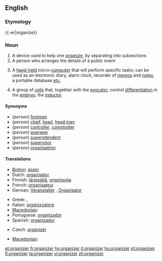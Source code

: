==English==
{{wikipedia}}

===Etymology===
{{-er|organize}}

===Noun===
{{en-noun}}

# A device used to help one [[organize]], by separating into subsections
# A person who arranges the details of a public event
# {{computing}} A [[hand-held]] micro-[[computer]] that will perform specific tasks; can be used as an electronic diary, alarm clock, recorder of [[memo]]s and [[note]]s, a portable database [[etc.]]
# {{medicine}} A group of [[cell]]s that, together with the [[evocator]], control [[differentiation]] in the [[embryo]]; the [[inductor]]

====Synonyms====
* (''person'') [[foreman]]
* (''person'') [[chief]], [[head]], [[head man]]
* (''person'') [[controller]], [[comptroller]]
* (''person'') [[overseer]]
* (''person'') [[superintendent]]
* (''person'') [[supervisor]]
* (''person'') [[organisatron]]

====Translations====
{{trans-top|person arranging public events}}
* [[Breton]]: [[aozer]]
* Dutch: [[organisator]] {{m}}
* Finnish: [[järjestäjä]], [[organisoija]]
* French: [[organisateur]] {{m}}
* German: [[Veranstalter]] {{m}}, [[Organisator]] {{m}}
{{trans-mid}}
* Greek: {{t|el|Διοργανωτής|m|sc=Grek}},  {{t|el|Διοργανώτρια|f|sc=Grek}}
* Italian: [[organizzatore]] {{m}}
* [[Macedonian]]: {{t|mk|организатор|m|tr=organizátor|sc=Cyrl}}
* Portuguese: [[organizador]] {{m}}
* Spanish: [[organizador]] {{m}}
{{trans-bottom}}

{{trans-top|hand-held micro-computer}}
* Czech: [[organizér]] {{m}}
{{trans-mid}}
* [[Macedonian]]: {{t|mk|организатор|m|tr=organizátor|sc=Cyrl}}
{{trans-bottom}}

[[et:organizer]]
[[fr:organizer]]
[[hy:organizer]]
[[it:organizer]]
[[hu:organizer]]
[[pt:organizer]]
[[fi:organizer]]
[[ta:organizer]]
[[vi:organizer]]
[[zh:organizer]]